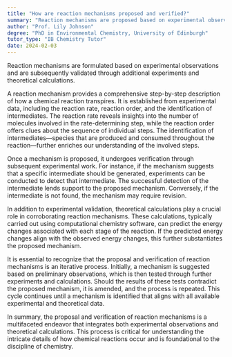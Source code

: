 ```yaml
---
title: "How are reaction mechanisms proposed and verified?"
summary: "Reaction mechanisms are proposed based on experimental observations and verified through further experiments and theoretical calculations."
author: "Prof. Lily Johnson"
degree: "PhD in Environmental Chemistry, University of Edinburgh"
tutor_type: "IB Chemistry Tutor"
date: 2024-02-03
---
```


Reaction mechanisms are formulated based on experimental observations and are subsequently validated through additional experiments and theoretical calculations.

A reaction mechanism provides a comprehensive step-by-step description of how a chemical reaction transpires. It is established from experimental data, including the reaction rate, reaction order, and the identification of intermediates. The reaction rate reveals insights into the number of molecules involved in the rate-determining step, while the reaction order offers clues about the sequence of individual steps. The identification of intermediates—species that are produced and consumed throughout the reaction—further enriches our understanding of the involved steps.

Once a mechanism is proposed, it undergoes verification through subsequent experimental work. For instance, if the mechanism suggests that a specific intermediate should be generated, experiments can be conducted to detect that intermediate. The successful detection of the intermediate lends support to the proposed mechanism. Conversely, if the intermediate is not found, the mechanism may require revision.

In addition to experimental validation, theoretical calculations play a crucial role in corroborating reaction mechanisms. These calculations, typically carried out using computational chemistry software, can predict the energy changes associated with each stage of the reaction. If the predicted energy changes align with the observed energy changes, this further substantiates the proposed mechanism.

It is essential to recognize that the proposal and verification of reaction mechanisms is an iterative process. Initially, a mechanism is suggested based on preliminary observations, which is then tested through further experiments and calculations. Should the results of these tests contradict the proposed mechanism, it is amended, and the process is repeated. This cycle continues until a mechanism is identified that aligns with all available experimental and theoretical data.

In summary, the proposal and verification of reaction mechanisms is a multifaceted endeavor that integrates both experimental observations and theoretical calculations. This process is critical for understanding the intricate details of how chemical reactions occur and is foundational to the discipline of chemistry.
    